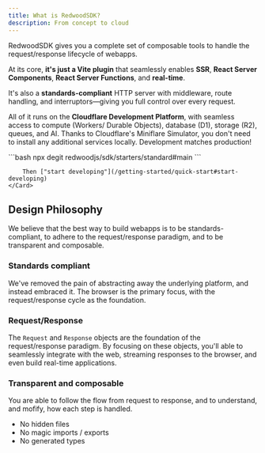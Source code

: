 ```yaml
---
title: What is RedwoodSDK?
description: From concept to cloud
---
```




RedwoodSDK gives you a complete set of composable tools to handle the request/response lifecycle of webapps.

At its core, **it's just a Vite plugin** that seamlessly enables **SSR**, **React Server Components**, **React Server Functions**, and **real-time**.

It's also a **standards-compliant** HTTP server with middleware, route handling, and interruptors—giving you full control over every request.

All of it runs on the **Cloudflare Development Platform**, with seamless access to compute (Workers/ Durable Objects), database (D1), storage (R2), queues, and AI.
Thanks to Cloudflare's Miniflare Simulator, you don't need to install any additional services locally. Development matches production!


<CardGrid>
	<Card title="Quick start" icon="">
		```bash
		npx degit redwoodjs/sdk/starters/standard#main <project-name>
		```
		
		Then ["start developing"](/getting-started/quick-start#start-developing)
	</Card>
</CardGrid>

## Design Philosophy



We believe that the best way to build webapps is to be standards-compliant, to adhere to the request/response paradigm, and to be transparent and composable.

### Standards compliant

We've removed the pain of abstracting away the underlying platform, and instead embraced it. The browser is the primary focus, with the request/response cycle as the foundation.

### Request/Response

The `Request` and `Response` objects are the foundation of the request/response paradigm. 
By focusing on these objects, you'll able to seamlessly integrate with the web, streaming responses to the browser, and even build real-time applications.

### Transparent and composable

You are able to follow the flow from request to response, and to understand, and mofify, how each step is handled.

- No hidden files
- No magic imports / exports
- No generated types
